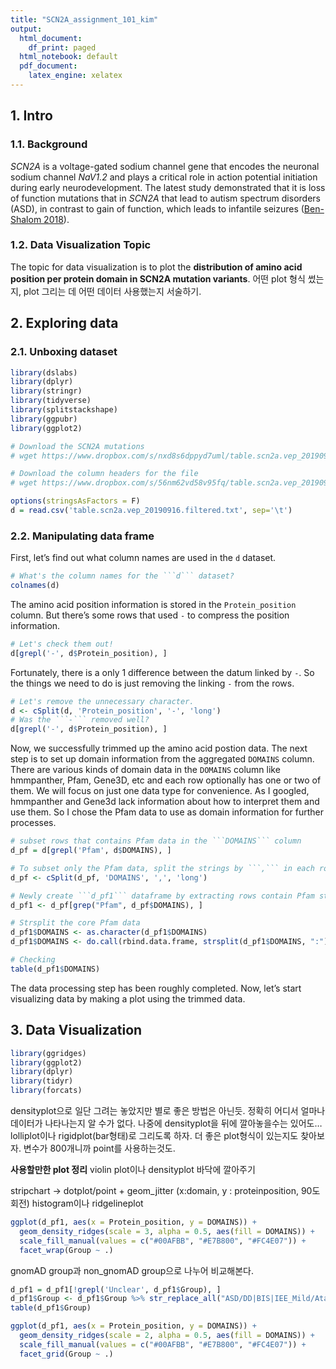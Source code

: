 ```yaml
---
title: "SCN2A_assignment_101_kim"
output:
  html_document:
    df_print: paged
  html_notebook: default
  pdf_document:
    latex_engine: xelatex 
---
```


## 1. Intro

### 1.1. Background

 *SCN2A* is a voltage-gated sodium channel gene that encodes the neuronal sodium channel *NaV1.2* and plays a critical role in action potential initiation during early neurodevelopment. The latest study demonstrated that it is loss of function mutations that in *SCN2A* that lead to autism spectrum disorders (ASD), in contrast to gain of function, which leads to infantile seizures ([Ben-Shalom 2018](https://www.ncbi.nlm.nih.gov/pmc/articles/PMC5796785/)). 

### 1.2. Data Visualization Topic

 The topic for data visualization is to plot the **distribution of amino acid position per protein domain in SCN2A mutation variants**. 어떤 plot 형식 썼는지, plot 그리는 데 어떤 데이터 사용했는지 서술하기.

## 2. Exploring data

### 2.1. Unboxing dataset

```r
library(dslabs)
library(dplyr)
library(stringr)
library(tidyverse)
library(splitstackshape)
library(ggpubr)
library(ggplot2)
```

```r
# Download the SCN2A mutations
# wget https://www.dropbox.com/s/nxd8s6dppyd7uml/table.scn2a.vep_20190916.filtered.txt

# Download the column headers for the file
# wget https://www.dropbox.com/s/56nm62vd58v95fq/table.scn2a.vep_20190916.headers.txt
```

```r
options(stringsAsFactors = F)
d = read.csv('table.scn2a.vep_20190916.filtered.txt', sep='\t')
```

### 2.2. Manipulating data frame

First, let's find out what column names are used in the ```d``` dataset.

```r
# What's the column names for the ```d``` dataset?
colnames(d)
```

The amino acid position information is stored in the ```Protein_position``` column. But there's some rows that used ```-``` to compress the position information. 

```r
# Let's check them out!
d[grepl('-', d$Protein_position), ]
```

Fortunately, there is a only 1 difference between the datum linked by ```-```. So the things we need to do is just removing the linking ```-``` from the rows. 

```r
# Let's remove the unnecessary character.
d <- cSplit(d, 'Protein_position', '-', 'long')
# Was the ```-``` removed well?
d[grepl('-', d$Protein_position), ]
```

Now, we successfully trimmed up the amino acid postion data. The next step is to set up domain information from the aggregated ```DOMAINS``` column. There are various kinds of domain data in the ```DOMAINS``` column like hmmpanther, Pfam, Gene3D, etc and each row optionally has one or two of them. We will focus on just one data type for convenience. As I googled, hmmpanther and Gene3d lack information about how to interpret them and use them. So I chose the Pfam data to use as domain information for further processes.

```r
# subset rows that contains Pfam data in the ```DOMAINS``` column
d_pf = d[grepl('Pfam', d$DOMAINS), ]

# To subset only the Pfam data, split the strings by ```,``` in each row
d_pf <- cSplit(d_pf, 'DOMAINS', ',', 'long')

# Newly create ```d_pf1``` dataframe by extracting rows contain Pfam string
d_pf1 <- d_pf[grep("Pfam", d_pf$DOMAINS), ]

# Strsplit the core Pfam data
d_pf1$DOMAINS <- as.character(d_pf1$DOMAINS)
d_pf1$DOMAINS <- do.call(rbind.data.frame, strsplit(d_pf1$DOMAINS, ":"))[[2]]

# Checking
table(d_pf1$DOMAINS)
```

The data processing step has been roughly completed. Now, let's start visualizing data by making a plot using the trimmed data.

## 3. Data Visualization

```r
library(ggridges)
library(ggplot2)
library(dplyr)
library(tidyr)
library(forcats)
```

densityplot으로 일단 그려는 놓았지만 별로 좋은 방법은 아닌듯. 정확히 어디서 얼마나 데이터가 나타나는지 알 수가 없다. 나중에 densityplot을 뒤에 깔아놓을수는 있어도... lolliplot이나 rigidplot(bar형태)로 그리도록 하자. 더 좋은 plot형식이 있는지도 찾아보자. 변수가 800개니까 point를 사용하는것도.

**사용할만한 plot 정리**
violin plot이나 densityplot 바닥에 깔아주기

stripchart -> dotplot/point + geom_jitter (x:domain, y : proteinposition, 90도회전)
histogram이나 ridgelineplot


```r
ggplot(d_pf1, aes(x = Protein_position, y = DOMAINS)) +
  geom_density_ridges(scale = 3, alpha = 0.5, aes(fill = DOMAINS)) +
  scale_fill_manual(values = c("#00AFBB", "#E7B800", "#FC4E07")) +
  facet_wrap(Group ~ .)
```

gnomAD group과 non_gnomAD group으로 나누어 비교해본다.

```r
d_pf1 = d_pf1[!grepl('Unclear', d_pf1$Group), ]
d_pf1$Group <- d_pf1$Group %>% str_replace_all("ASD/DD|BIS|IEE_Mild/Ataxia|IEE|Other|Schizophrenia", "non_gnomAD")
table(d_pf1$Group)
```

```r
ggplot(d_pf1, aes(x = Protein_position, y = DOMAINS)) +
  geom_density_ridges(scale = 2, alpha = 0.5, aes(fill = DOMAINS)) +
  scale_fill_manual(values = c("#00AFBB", "#E7B800", "#FC4E07")) +
  facet_grid(Group ~ .)
```







